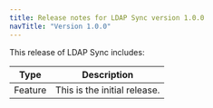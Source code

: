 ```yaml
---
title: Release notes for LDAP Sync version 1.0.0
navTitle: "Version 1.0.0"
---
```


This release of LDAP Sync includes:

|  Type   |                                Description                                 |
| ------- | -------------------------------------------------------------------------- |
| Feature | This is the initial release.                                               |

